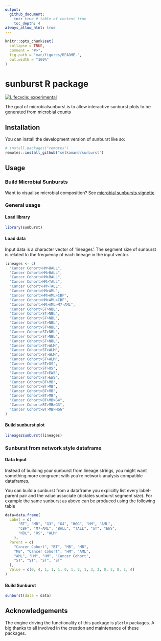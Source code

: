 ```yaml
---
output: 
  github_document:
    toc: true # table of content true
    toc_depth: 4
always_allow_html: true
---
```


<!-- README.md is generated from README.Rmd. Please edit that file -->

```r
knitr::opts_chunk$set(
  collapse = TRUE,
  comment = "#>",
  fig.path = "man/figures/README-",
  out.width = "100%"
)
```

# sunburst R package

<!-- badges: start -->

[![Lifecycle: experimental](https://img.shields.io/badge/lifecycle-experimental-orange.svg)](https://lifecycle.r-lib.org/articles/stages.html#experimental)

<!-- badges: end -->

The goal of microbialsunburst is to allow interactive sunburst plots to be generated from microbial counts

## Installation

You can install the development version of sunburst like so:

``` r
# install.packages("remotes")
remotes::install_github("selkamand/sunburst")
```

## Usage

### Build Microbial Sunbursts

Want to visualise microbial composition? See [microbial sunbursts vignette](./doc/microbial_sunbursts.html)

### General usage

#### Load library

```r
library(sunburst)
```

#### Load data

Input data is a character vector of 'lineages'. The segment size of sunburst is related to the frequency of each lineage in the input vector.

```r

lineages <- c(
  "Cancer Cohort>HM>BALL",
  "Cancer Cohort>HM>BALL",
  "Cancer Cohort>HM>BALL",
  "Cancer Cohort>HM>TALL",
  "Cancer Cohort>HM>TALL",
  "Cancer Cohort>HM>AML",
  "Cancer Cohort>HM>AML>CBF",
  "Cancer Cohort>HM>AML>CBF",
  "Cancer Cohort>HM>AML>M7-AML",
  "Cancer Cohort>ST>NBL",
  "Cancer Cohort>ST>NBL",
  "Cancer Cohort>ST>NBL",
  "Cancer Cohort>ST>NBL",
  "Cancer Cohort>ST>NBL",
  "Cancer Cohort>ST>NBL",
  "Cancer Cohort>ST>NBL",
  "Cancer Cohort>ST>NBL",
  "Cancer Cohort>ST>WLM",
  "Cancer Cohort>ST>WLM",
  "Cancer Cohort>ST>WLM",
  "Cancer Cohort>ST>WLM",
  "Cancer Cohort>ST>OS",
  "Cancer Cohort>ST>OS",
  "Cancer Cohort>ST>EWS",
  "Cancer Cohort>ST>EWS",
  "Cancer Cohort>BT>MB",
  "Cancer Cohort>BT>MB",
  "Cancer Cohort>BT>MB",
  "Cancer Cohort>BT>MB",
  "Cancer Cohort>BT>MB>G4",
  "Cancer Cohort>BT>MB>G3",
  "Cancer Cohort>BT>MB>HGG"
)
```

#### Build sunburst plot

```r

lineage2sunburst(lineages)
```

### Sunburst from network style dataframe

#### Data Input

Instead of building your sunburst from lineage strings, you might want something more congruent with you're network-analysis compatible dataframes.

You can build a sunburst from a dataframe you explicitly list every label-parent pair and the value associate (dictates sunburst segment size). For example the same sunburst as above can be produced using the following table

```r
data=data.frame(
  Label = c(
      "BT", "MB", "G3", "G4", "HGG", "HM", "AML",
      "CBF", "M7-AML", "BALL", "TALL", "ST", "EWS", 
      "NBL", "OS", "WLM"
    ),
  Parent = c(
    "Cancer Cohort", "BT", "MB", "MB", 
    "MB", "Cancer Cohort", "HM", "AML", 
    "AML", "HM", "HM", "Cancer Cohort", 
    "ST", "ST", "ST", "ST"
  ),
  Value = c(0, 4, 1, 1, 1, 0, 1, 2, 1, 3, 2, 0, 2, 8, 2, 4)
)

```

#### Build Sunburst

```r
sunburst(data = data)
```

## Acknowledgements

The engine driving the functionality of this package is `plotly` packages. A big thanks to all involved in the creation and maintenance of these packages.
